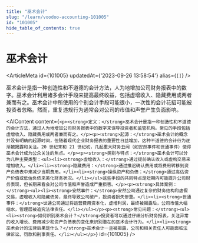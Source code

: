 ```yaml
---
title: "巫术会计"
slug: "/learn/voodoo-accounting-101005"
id: "101005"
hide_table_of_contents: true
---
```



# 巫术会计

<ArticleMeta id={101005} updatedAt={'2023-09-26 13:58:54'} alias={`[]`} />
<div className='border-solid border-b border-t-0 my-4 border-[var(--ifm-color-gray-300)]' />

巫术会计是指一种创造性和不道德的会计方法，人为地增加公司财务报表中的数字。巫术会计利用诸多会计手段来提高最终收益，包括虚增收入、隐藏费用或两者兼而有之。巫术会计中所使用的个别会计手段可能很小，一次性的会计花招可能被投资者忽略。然而，重复违规行为通常会对公司的市值和声誉产生负面影响。

<AIContent content={`<p><strong>定义：</strong>巫术会计是指一种创造性和不道德的会计方法，通过人为地增加公司财务报表中的数字来误导投资者和监管机构。常见的手段包括虚增收入、隐藏费用或两者兼而有之。</p><p><strong>起源：</strong>巫术会计的概念并没有明确的起源时间，但随着现代企业财务报表的重要性日益增加，这种不道德的会计行为逐渐被揭露和关注。20 世纪末和 21 世纪初，几起重大财务丑闻（如安然事件和世通事件）使得巫术会计成为公众关注的焦点。</p><p><strong>类别与特点：</strong>巫术会计可以分为几种主要类型：<ul><li><strong>虚增收入：</strong>通过提前确认收入或虚构交易来增加收入。</li><li><strong>隐藏费用：</strong>通过推迟确认费用或将费用转移到资产负债表中来减少当期费用。</li><li><strong>操纵资产和负债：</strong>通过高估资产价值或低估负债来美化财务状况。</li></ul>这些手段的共同特点是短期内可能提升公司财务表现，但长期来看会对公司市值和声誉造成严重损害。</p><p><strong>具体案例：</strong><ul><li><strong>安然事件：</strong>安然公司通过复杂的财务结构和虚假交易，虚增收入和隐藏债务，最终导致公司破产，投资者损失惨重。</li><li><strong>世通事件：</strong>世通公司通过将运营费用资本化，虚增利润，最终被揭露后，公司市值大幅缩水，管理层被追究法律责任。</li></ul></p><p><strong>常见问题：</strong><ul><li><strong>如何识别巫术会计？</strong>投资者可以通过仔细分析财务报表，关注异常的收入增长、费用减少和资产负债表的变化来识别潜在的巫术会计行为。</li><li><strong>巫术会计的法律后果是什么？</strong>巫术会计一旦被揭露，公司和相关责任人可能面临法律诉讼、罚款和刑事责任。</li></ul></p>`} id={101005} />
